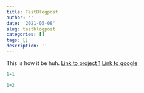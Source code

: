 ```yaml
---
title: TestBlogpost
author: ''
date: '2021-05-08'
slug: testblogpost
categories: []
tags: []
description: ''
---
```

This is how it be huh.
[Link to project 1](/project/project1)
[Link to google](https://www.google.com)

```R
1+1
```


```R
1+2
```

